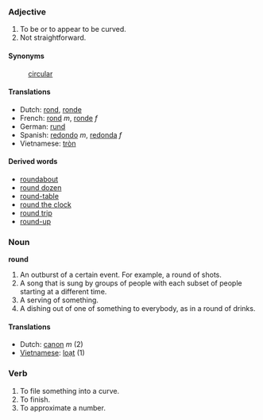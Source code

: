 ===Adjective===
#To be or to appear to be curved.
#Not straightforward.

====Synonyms====
:[[circular]]

====Translations====
*Dutch: [[rond]], [[ronde]]
*French: [[rond]] ''m'', [[ronde]] ''f''
*German: [[rund]]
*Spanish: [[redondo]] ''m'', [[redonda]] ''f''
*Vietnamese: [[tròn]]

====Derived words====
*[[roundabout]]
*[[round dozen]]
*[[round-table]]
*[[round the clock]]
*[[round trip]]
*[[round-up]]

===Noun===
'''round'''

#An outburst of a certain event. For example, a round of shots.
#A song that is sung by groups of people with each subset of people starting at a different time.
#A serving of something.
#A dishing out of one of something to everybody, as in a round of drinks.

====Translations====
*Dutch: [[canon]] ''m'' (2)
*[[Vietnamese]]: [[loạt]] (1)

===Verb===

#To file something into a curve.
#To finish.
#To approximate a number.